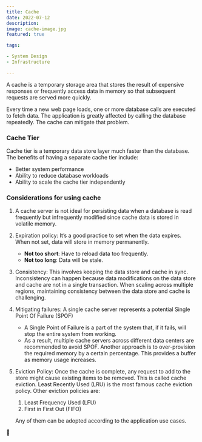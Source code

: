 ```yaml
---
title: Cache
date: 2022-07-12
description:
image: cache-image.jpg
featured: true

tags:

- System Design
- Infrastructure

---
```


A cache is a temporary storage area that stores the result of expensive responses or frequently access data in memory so
that subsequent requests are served more quickly.

Every time a new web page loads, one or more database calls are executed to fetch data. The application is greatly
affected by calling the database repeatedly. The cache can mitigate that problem.

### Cache Tier

Cache tier is a temporary data store layer much faster than the database. The benefits of having a separate cache tier
include:

- Better system performance
- Ability to reduce database workloads
- Ability to scale the cache tier independently

### Considerations for using cache

1. A cache server is not ideal for persisting data when a database is read frequently but infrequently modified since
   cache data is stored in volatile memory.
2. Expiration policy: It’s a good practice to set when the data expires. When not set, data will store in memory
   permanently.
    - **Not too short**: Have to reload data too frequently.
    - **Not too long**: Data will be stale.
3. Consistency: This involves keeping the data store and cache in sync. Inconsistency can happen because data
   modifications on the data store and cache are not in a single transaction. When scaling across multiple regions,
   maintaining consistency between the data store and cache is challenging.
4. Mitigating failures: A single cache server represents a potential Single Point Of Failure (SPOF)
    - A Single Point of Failure is a part of the system that, if it fails, will stop the entire system from working.
    - As a result, multiple cache servers across different data centers are recommended to avoid SPOF. Another approach
      is to over-provision the required memory by a certain percentage. This provides a buffer as memory usage
      increases.
5. Eviction Policy: Once the cache is complete, any request to add to the store might cause existing items to be
   removed. This is called cache eviction. Least Recently Used (LRU) is the most famous cache eviction policy. Other
   eviction policies are:
    1. Least Frequency Used (LFU)
    2. First in First Out (FIFO)

   Any of them can be adopted according to the application use cases.

🥑